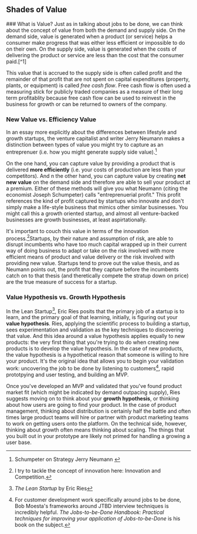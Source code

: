 
<Wrapper>
<h2 className="text-xl font-bold underline-wave">Shades of Value</h2>
### What is Value?
Just as in talking about <Link href="/notes/jtbd-and-functions" className="underline-wave">jobs to be done</Link>, we can think about the concept of value from both the demand and supply side. On the demand side, value is generated when a product (or service) helps a consumer make progress that was either less efficient or impossible to do on their own. On the supply side, value is generated when the costs of delivering the product or service are less than the cost that the consumer paid.[^1] 

This value that is accrued to the supply side is often called profit and the remainder of that profit that are not spent on capital expenditures (property, plants, or equipment) is called _free cash flow_. Free cash flow is often used a measuring stick for publicly traded companies as a measure of their long term profitablity because free cash flow can be used to reinvest in the business for growth or can be returned to owners of the company. 

### New Value vs. Efficiency Value
In an essay more explicitly about the differences between lifestyle and growth startups, the venture capitalist and writer Jerry Neumann makes a distinction between types of value you might try to capture as an entreprenuer (i.e. how you might generate supply side value).[^2] 

On the one hand, you can capture value by providing a product that is delivered **more efficiently** (i.e. your costs of production are less than your competitors). And n the other hand, you can capture value by creating **net new value** on the demand side and therefore are able to sell your product at a premium. Either of these methods will give you what Neumann (citing the economist Joseph Schumpeter) calls "entreprenuerial profit." This profit references the kind of profit captured by startups who innovate and don't simply make a life-style business that mimics other similar businesses. You might call this a growth oriented startup, and almost all venture-backed businesses are growth businesses, at least aspirtationally. 

It's important to couch this value  in terms of the innovation process.[^3]Startups, by their nature and assumption of risk, are able to disrupt incumbents who have too much capital wrapped up in their current way of doing business to adapt or take on the risk involved with more efficient means of product and value delivery or the risk involved with providing new value. Startups tend to prove out the value thesis, and as Neumann points out, the profit that they capture before the incumbents catch on to that thesis (and theretically compete the stratup down on price) are the true measure of success for a startup.

### Value Hypothesis vs. Growth Hypothesis
In the Lean Startup[^4], Eric Ries posits that the primary job of a startup is to learn, and the primary goal of that learning, initially, is figuring out your **value hypothesis**. Ries, applying the scientific process to building a startup, sees experimentation and validation as the key techniques to discovering that value. And this idea around a value hypothesis applies equally to new products: the very first thing that you're trying to do when creating new products is to develop the value hypothesis. In the case of new products, the value hypothesis is a hypothetical reason that someone is willing to hire your product. It's the original idea that allows you to begin your validation work: uncovering the job to be done by listening to customers[^5], rapid prototpying and user testing, and building an MVP.  

Once you've developed an MVP and validated that you've found product market fit (which might be indicated by demand outpacing supply), Ries suggests moving on to think about your **growth hypothesis**, or thinking about how users are going to find your product. In the case of product management, thinking about distribution is certainly half the battle and often times large product teams will hire or partner with product marketing teams to work on getting users onto the platform. On the technical side, however, thinking about growth often means thinking about scaling. The things that you built out in your prototype are likely not primed for handling a growing a user base. 



[^1]: Obvious caveat to say that this is a narrowly defined sense of value that is couched in a system of private business where the primary aim is the generation of cash. Other businesses and enterprises might aim at a closer to break even or publicly subsidized cost structure in order to deliver value to consumers at or below cost of production.   
[^2]: <Link href="http://reactionwheel.net/2019/01/schumpeter-on-strategy.html" className="underline-wave">Schumpeter on Strategy</Link> Jerry Neumann
[^3]: I try to tackle the concept of innovation here: <Link className="underline-wave" href="/notes/innovation-and-competition">Innovation and Competition</Link>.
[^4]: *The Lean Startup* by Eric Ries
[^5]: For customer development work specifically around jobs to be done, Bob Moesta's frameworks around JTBD interview techniques is incredibly helpful. *The Jobs-to-be-Done Handbook: Practical techniques for improving your application of Jobs-to-be-Done* is his book on the subject.
</Wrapper>
